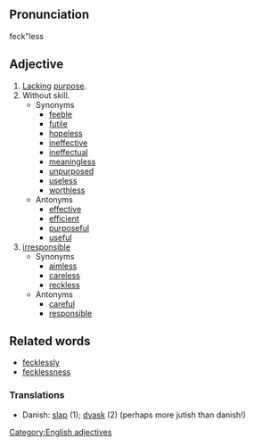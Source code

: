 ==Pronunciation==
feck"less

==Adjective==
# [[Lack]]ing [[purpose]].
# Without skill.
#* Synonyms
#** [[feeble]]
#** [[futile]]
#** [[hopeless]]
#** [[ineffective]]
#** [[ineffectual]]
#** [[meaningless]]
#** [[unpurposed]]
#** [[useless]]
#** [[worthless]]
#* Antonyms
#** [[effective]]
#** [[efficient]]
#** [[purposeful]]
#** [[useful]]
# [[irresponsible]]
#* Synonyms
#** [[aimless]]
#** [[careless]]
#** [[reckless]]
#* Antonyms
#** [[careful]]
#** [[responsible]]

==Related words==
* [[fecklessly]]
* [[fecklessness]]

===Translations===
* Danish: [[slap]] (1); [[dvask]] (2) (perhaps more jutish than danish!)

[[Category:English adjectives]]